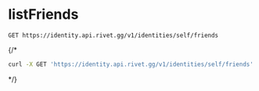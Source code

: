 # listFriends
```
GET https://identity.api.rivet.gg/v1/identities/self/friends
```


{/*<RequestExample>
```bash curl
curl -X GET 'https://identity.api.rivet.gg/v1/identities/self/friends'
```
</RequestExample>*/}
